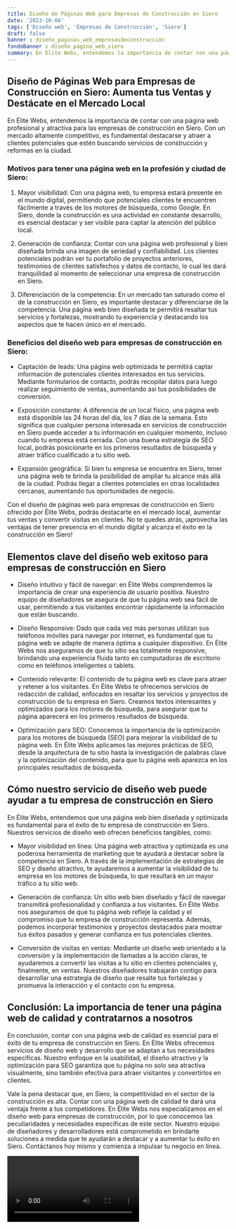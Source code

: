 ```yaml
---
title: Diseño de Páginas Web para Empresas de Construcción en Siero
date: '2023-10-04'
tags: ['Diseño web', 'Empresas de Construcción', 'Siero']
draft: false
banner : diseño_paginas_web_empresasdeconstrucción
fondoBanner : diseño_pagina_web_siero
summary: En Élite Webs, entendemos la importancia de contar con una página web profesional y atractiva para las empresas de construcción en Siero. Con un mercado altamente competitivo, es fundamental destacarse y atraer a clientes potenciales que estén buscando servicios de construcción y reformas en la ciudad.
---
```


## Diseño de Páginas Web para Empresas de Construcción en Siero: Aumenta tus Ventas y Destácate en el Mercado Local

En Élite Webs, entendemos la importancia de contar con una página web profesional y atractiva para las empresas de construcción en Siero. Con un mercado altamente competitivo, es fundamental destacarse y atraer a clientes potenciales que estén buscando servicios de construcción y reformas en la ciudad.

### Motivos para tener una página web en la profesión y ciudad de Siero:

1. Mayor visibilidad: Con una página web, tu empresa estará presente en el mundo digital, permitiendo que potenciales clientes te encuentren fácilmente a través de los motores de búsqueda, como Google. En Siero, donde la construcción es una actividad en constante desarrollo, es esencial destacar y ser visible para captar la atención del público local.

2. Generación de confianza: Contar con una página web profesional y bien diseñada brinda una imagen de seriedad y confiabilidad. Los clientes potenciales podrán ver tu portafolio de proyectos anteriores, testimonios de clientes satisfechos y datos de contacto, lo cual les dará tranquilidad al momento de seleccionar una empresa de construcción en Siero.

3. Diferenciación de la competencia: En un mercado tan saturado como el de la construcción en Siero, es importante destacar y diferenciarse de la competencia. Una página web bien diseñada te permitirá resaltar tus servicios y fortalezas, mostrando tu experiencia y destacando los aspectos que te hacen único en el mercado.

### Beneficios del diseño web para empresas de construcción en Siero:

- Captación de leads: Una página web optimizada te permitirá captar información de potenciales clientes interesados en tus servicios. Mediante formularios de contacto, podrás recopilar datos para luego realizar seguimiento de ventas, aumentando así tus posibilidades de conversión.

- Exposición constante: A diferencia de un local físico, una página web está disponible las 24 horas del día, los 7 días de la semana. Esto significa que cualquier persona interesada en servicios de construcción en Siero puede acceder a tu información en cualquier momento, incluso cuando tu empresa está cerrada. Con una buena estrategia de SEO local, podrás posicionarte en los primeros resultados de búsqueda y atraer tráfico cualificado a tu sitio web.

- Expansión geográfica: Si bien tu empresa se encuentra en Siero, tener una página web te brinda la posibilidad de ampliar tu alcance más allá de la ciudad. Podrás llegar a clientes potenciales en otras localidades cercanas, aumentando tus oportunidades de negocio.

Con el diseño de páginas web para empresas de construcción en Siero ofrecido por Élite Webs, podrás destacarte en el mercado local, aumentar tus ventas y convertir visitas en clientes. No te quedes atrás, ¡aprovecha las ventajas de tener presencia en el mundo digital y alcanza el éxito en la construcción en Siero!

<GifSeo />

<Cta />

## Elementos clave del diseño web exitoso para empresas de construcción en Siero

- Diseño intuitivo y fácil de navegar: en Élite Webs comprendemos la importancia de crear una experiencia de usuario positiva. Nuestro equipo de diseñadores se asegura de que tu página web sea fácil de usar, permitiendo a tus visitantes encontrar rápidamente la información que están buscando.

- Diseño Responsive: Dado que cada vez más personas utilizan sus teléfonos móviles para navegar por internet, es fundamental que tu página web se adapte de manera óptima a cualquier dispositivo. En Élite Webs nos aseguramos de que tu sitio sea totalmente responsive, brindando una experiencia fluida tanto en computadoras de escritorio como en teléfonos inteligentes o tablets.

- Contenido relevante: El contenido de tu página web es clave para atraer y retener a los visitantes. En Élite Webs te ofrecemos servicios de redacción de calidad, enfocados en resaltar los servicios y proyectos de construcción de tu empresa en Siero. Creamos textos interesantes y optimizados para los motores de búsqueda, para asegurar que tu página aparecerá en los primeros resultados de búsqueda.

- Optimización para SEO: Conocemos la importancia de la optimización para los motores de búsqueda (SEO) para mejorar la visibilidad de tu página web. En Élite Webs aplicamos las mejores prácticas de SEO, desde la arquitectura de tu sitio hasta la investigación de palabras clave y la optimización del contenido, para que tu página web aparezca en los principales resultados de búsqueda.

## Cómo nuestro servicio de diseño web puede ayudar a tu empresa de construcción en Siero

En Élite Webs, entendemos que una página web bien diseñada y optimizada es fundamental para el éxito de tu empresa de construcción en Siero. Nuestros servicios de diseño web ofrecen beneficios tangibles, como:

- Mayor visibilidad en línea: Una página web atractiva y optimizada es una poderosa herramienta de marketing que te ayudará a destacar sobre la competencia en Siero. A través de la implementación de estrategias de SEO y diseño atractivo, te ayudaremos a aumentar la visibilidad de tu empresa en los motores de búsqueda, lo que resultará en un mayor tráfico a tu sitio web.

- Generación de confianza: Un sitio web bien diseñado y fácil de navegar transmitirá profesionalidad y confianza a tus visitantes. En Élite Webs nos aseguramos de que tu página web refleje la calidad y el compromiso que tu empresa de construcción representa. Además, podemos incorporar testimonios y proyectos destacados para mostrar tus éxitos pasados y generar confianza en tus potenciales clientes.

- Conversión de visitas en ventas: Mediante un diseño web orientado a la conversión y la implementación de llamadas a la acción claras, te ayudaremos a convertir las visitas a tu sitio en clientes potenciales y, finalmente, en ventas. Nuestros diseñadores trabajarán contigo para desarrollar una estrategia de diseño que resalte tus fortalezas y promueva la interacción y el contacto con tu empresa.

## Conclusión: La importancia de tener una página web de calidad y contratarnos a nosotros

En conclusión, contar con una página web de calidad es esencial para el éxito de tu empresa de construcción en Siero. En Élite Webs ofrecemos servicios de diseño web y desarrollo que se adaptan a tus necesidades específicas. Nuestro enfoque en la usabilidad, el diseño atractivo y la optimización para SEO garantiza que tu página no solo sea atractiva visualmente, sino también efectiva para atraer visitantes y convertirlos en clientes.

Vale la pena destacar que, en Siero, la competitividad en el sector de la construcción es alta. Contar con una página web de calidad te dará una ventaja frente a tus competidores. En Élite Webs nos especializamos en el diseño web para empresas de construcción, por lo que conocemos las peculiaridades y necesidades específicas de este sector. Nuestro equipo de diseñadores y desarrolladores está comprometido en brindarte soluciones a medida que te ayudarán a destacar y a aumentar tu éxito en Siero. Contáctanos hoy mismo y comienza a impulsar tu negocio en línea.

<Video />

<CtaBot job='Empresas de Construcción' city='Siero'/>

<Gmaps query='Siero+españa+maps' />